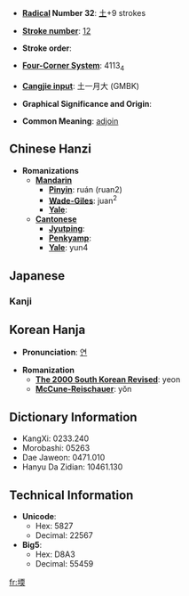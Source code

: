 * '''[[Wiktionary:Chinese radical index| Radical]] Number 32''': [[Wiktionary:Chinese radical index 土|土]]+9 strokes

* '''[[Wiktionary:Chinese total strokes index|Stroke number]]''': [[Wiktionary:Chinese total strokes index 12|12]]

* '''Stroke order''': 

* '''[[Wiktionary:Chinese four corner index|Four-Corner System]]''': 4113<sub>4</sub>

* '''[[Wiktionary:Chinese Cangjie index|Cangjie input]]''': 土一月大 (GMBK)

* '''Graphical Significance and Origin''': 

* '''Common Meaning''': [[adjoin]]

== Chinese Hanzi ==

* '''Romanizations'''
** '''[[Mandarin]]'''
*** '''[[Pinyin]]''': ruán (ruan2)
*** '''[[Wade-Giles]]''': juan<sup>2</sup>
*** '''[[Yale]]''': 
** '''[[Cantonese]]'''
*** '''[[Jyutping]]''':
*** '''[[Penkyamp]]''': 
*** '''[[Yale]]''': yun4

==Japanese==
===Kanji===
{{kanji
|[[ぜん]] (zen), [[ねん]] (nen), [[だ]] (da), [[な]] (na), [[だん]] (dan), [[なん]] (nan)
|[[すなつち]] (sunatsuchi)}}

== Korean Hanja ==

* '''Pronunciation''': [[연]]

* '''Romanization'''
** '''[[The 2000 South Korean Revised Romanization|The 2000 South Korean Revised]]''': yeon
** '''[[McCune-Reischauer]]''': yŏn

== Dictionary Information ==

* KangXi: 0233.240
* Morobashi: 05263
* Dae Jaweon: 0471.010
* Hanyu Da Zidian: 10461.130

== Technical Information ==

* '''Unicode''':
** Hex: 5827
** Decimal: 22567
* '''Big5''':
** Hex: D8A3
** Decimal: 55459

[[fr:堧]]